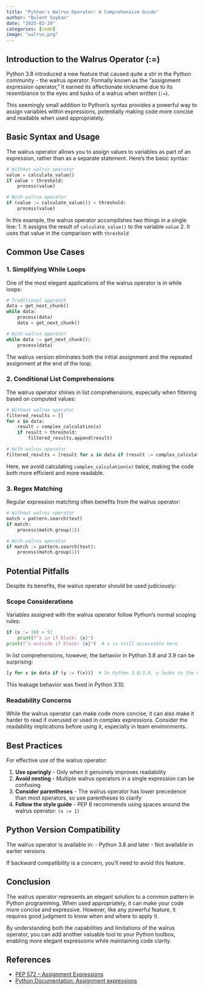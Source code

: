 ```yaml
---
title: "Python's Walrus Operator: A Comprehensive Guide"
author: "Bulent Soykan"
date: "2025-03-29"
categories: [code]
image: "walrus.png"
---
```


## Introduction to the Walrus Operator (:=)

Python 3.8 introduced a new feature that caused quite a stir in the Python community - the walrus operator. Formally known as the "assignment expression operator," it earned its affectionate nickname due to its resemblance to the eyes and tusks of a walrus when written (`:=`).

This seemingly small addition to Python's syntax provides a powerful way to assign variables within expressions, potentially making code more concise and readable when used appropriately.

## Basic Syntax and Usage

The walrus operator allows you to assign values to variables as part of an expression, rather than as a separate statement. Here's the basic syntax:

```python
# Without walrus operator
value = calculate_value()
if value > threshold:
    process(value)

# With walrus operator
if (value := calculate_value()) > threshold:
    process(value)
```

In this example, the walrus operator accomplishes two things in a single line:
1. It assigns the result of `calculate_value()` to the variable `value`
2. It uses that value in the comparison with `threshold`

## Common Use Cases

### 1. Simplifying While Loops

One of the most elegant applications of the walrus operator is in while loops:

```python
# Traditional approach
data = get_next_chunk()
while data:
    process(data)
    data = get_next_chunk()

# With walrus operator
while data := get_next_chunk():
    process(data)
```

The walrus version eliminates both the initial assignment and the repeated assignment at the end of the loop.

### 2. Conditional List Comprehensions

The walrus operator shines in list comprehensions, especially when filtering based on computed values:

```python
# Without walrus operator
filtered_results = []
for x in data:
    result = complex_calculation(x)
    if result > threshold:
        filtered_results.append(result)

# With walrus operator
filtered_results = [result for x in data if (result := complex_calculation(x)) > threshold]
```

Here, we avoid calculating `complex_calculation(x)` twice, making the code both more efficient and more readable.

### 3. Regex Matching

Regular expression matching often benefits from the walrus operator:

```python
# Without walrus operator
match = pattern.search(text)
if match:
    process(match.group(1))

# With walrus operator
if match := pattern.search(text):
    process(match.group(1))
```

## Potential Pitfalls

Despite its benefits, the walrus operator should be used judiciously:

### Scope Considerations

Variables assigned with the walrus operator follow Python's normal scoping rules:

```python
if (x := 10) > 5:
    print(f"x in if block: {x}")
print(f"x outside if block: {x}")  # x is still accessible here
```

In list comprehensions, however, the behavior in Python 3.8 and 3.9 can be surprising:

```python
[y for x in data if (y := f(x))]  # In Python 3.8/3.9, y leaks to the outer scope
```

This leakage behavior was fixed in Python 3.10.

### Readability Concerns

While the walrus operator can make code more concise, it can also make it harder to read if overused or used in complex expressions. Consider the readability implications before using it, especially in team environments.

## Best Practices

For effective use of the walrus operator:

1. **Use sparingly** - Only when it genuinely improves readability
2. **Avoid nesting** - Multiple walrus operators in a single expression can be confusing
3. **Consider parentheses** - The walrus operator has lower precedence than most operators, so use parentheses to clarify
4. **Follow the style guide** - PEP 8 recommends using spaces around the walrus operator: `(x := 1)`

## Python Version Compatibility

The walrus operator is available in:
- Python 3.8 and later
- Not available in earlier versions

If backward compatibility is a concern, you'll need to avoid this feature.

## Conclusion

The walrus operator represents an elegant solution to a common pattern in Python programming. When used appropriately, it can make your code more concise and expressive. However, like any powerful feature, it requires good judgment to know when and where to apply it.

By understanding both the capabilities and limitations of the walrus operator, you can add another valuable tool to your Python toolbox, enabling more elegant expressions while maintaining code clarity.

## References

- [PEP 572 -- Assignment Expressions](https://peps.python.org/pep-0572/)
- [Python Documentation: Assignment expressions](https://docs.python.org/3/reference/expressions.html#assignment-expressions)